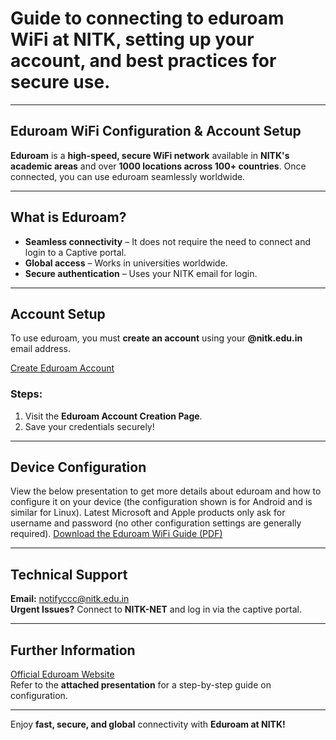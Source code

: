

# Guide to connecting to eduroam WiFi at NITK, setting up your account, and best practices for secure use.
---

## Eduroam WiFi Configuration & Account Setup

**Eduroam** is a **high-speed, secure WiFi network** available in **NITK's academic areas** and over **1000 locations across 100+ countries**. Once connected, you can use eduroam seamlessly worldwide.

---

## What is Eduroam?
- **Seamless connectivity** – It does not require the need to connect and login to a Captive portal.  
- **Global access** – Works in universities worldwide.  
- **Secure authentication** – Uses your NITK email for login.

---

## Account Setup

To use eduroam, you must **create an account** using your **@nitk.edu.in** email address.

[Create Eduroam Account](https://iris.nitk.ac.in/hrms/wifi/users/create_account)

### Steps:
<ModalImage
  src="/images_mdx/eduroam_steps.png"
  alt="Eduroam Setup Steps"
  width="600px"
  height="400px"
/>

1. Visit the **Eduroam Account Creation Page**.
2. Save your credentials securely!

---

## Device Configuration

View the below presentation to get more details about eduroam and how to configure it on your device (the configuration shown is for Android and is similar for Linux). Latest Microsoft and Apple products only ask for username and password (no other configuration settings are generally required).
<a href="https://cdn.iris.nitk.ac.in/ckeditor_assets/attachments/725/eduroam_WiFi.pdf" target="_blank" rel="noopener noreferrer">Download the Eduroam WiFi Guide (PDF)</a>




---
## Technical Support

**Email:** notifyccc@nitk.edu.in<br />
**Urgent Issues?** Connect to **NITK-NET** and log in via the captive portal.

---

## Further Information

<a href="https://eduroam.org/" target="_blank" rel="noopener noreferrer">Official Eduroam Website</a><br />
Refer to the **attached presentation** for a step-by-step guide on configuration.

---

Enjoy **fast, secure, and global** connectivity with **Eduroam at NITK!**
